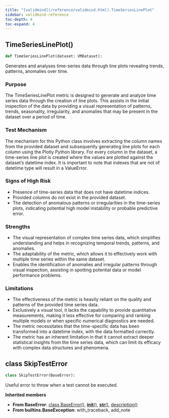 ```yaml
---
title: "[validmind](/reference/validmind.html).TimeSeriesLinePlot"
sidebar: validmind-reference
toc-depth: 4
toc-expand: 4
---
```


## TimeSeriesLinePlot[()]{.muted}

<!-- function.qmd.jinja2 - function signature -->

```python
def TimeSeriesLinePlot(dataset: VMDataset):
```

Generates and analyses time-series data through line plots revealing trends, patterns, anomalies over time.

### Purpose

The TimeSeriesLinePlot metric is designed to generate and analyze time series data through the creation of line plots. This assists in the initial inspection of the data by providing a visual representation of patterns, trends, seasonality, irregularity, and anomalies that may be present in the dataset over a period of time.

### Test Mechanism

The mechanism for this Python class involves extracting the column names from the provided dataset and subsequently generating line plots for each column using the Plotly Python library. For every column in the dataset, a time-series line plot is created where the values are plotted against the dataset's datetime index. It is important to note that indexes that are not of datetime type will result in a ValueError.

### Signs of High Risk

- Presence of time-series data that does not have datetime indices.
- Provided columns do not exist in the provided dataset.
- The detection of anomalous patterns or irregularities in the time-series plots, indicating potential high model instability or probable predictive error.

### Strengths

- The visual representation of complex time series data, which simplifies understanding and helps in recognizing temporal trends, patterns, and anomalies.
- The adaptability of the metric, which allows it to effectively work with multiple time series within the same dataset.
- Enables the identification of anomalies and irregular patterns through visual inspection, assisting in spotting potential data or model performance problems.

### Limitations

- The effectiveness of the metric is heavily reliant on the quality and patterns of the provided time series data.
- Exclusively a visual tool, it lacks the capability to provide quantitative measurements, making it less effective for comparing and ranking multiple models or when specific numerical diagnostics are needed.
- The metric necessitates that the time-specific data has been transformed into a datetime index, with the data formatted correctly.
- The metric has an inherent limitation in that it cannot extract deeper statistical insights from the time series data, which can limit its efficacy with complex data structures and phenomena.

## [class]{.muted} SkipTestError

<!-- class.qmd.jinja2 - class definition -->

```python
class SkipTestError(BaseError):
```

Useful error to throw when a test cannot be executed.

**Inherited members**

- **From BaseError**: [class BaseError[()]{.muted}](#class-baseerror), [__init__[()]{.muted}](#__init__), [__str__[()]{.muted}](#__str__), [description[()]{.muted}](#description)
- **From builtins.BaseException**: with_traceback, add_note
